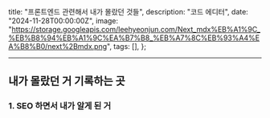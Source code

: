   title: "프론트엔드 관련해서 내가 몰랐던 것들",
  description: "코드 에디터",
  date: "2024-11-28T00:00:00Z",
  image:
    "https://storage.googleapis.com/leehyeonjun.com/Next_mdx%EB%A1%9C_%EB%B8%94%EB%A1%9C%EA%B7%B8_%EB%A7%8C%EB%93%A4%EA%B8%B0/next%2Bmdx.png",
  tags: [],
};

---

## 내가 몰랐던 거 기록하는 곳

### 1. SEO 하면서 내가 알게 된 거
